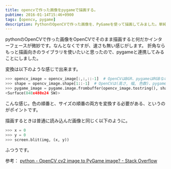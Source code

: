 ```yaml
---
title: opencvで作った画像をpygameで描画する。
pubtime: 2016-01-14T15:46+0900
tags: [opencv, pygame]
description: PythonのOpenCVで作った画像を、PyGameを使って描画してみました。単純にOpenCVのimshowを使うよりも良い感じの見た目で、すこし速く描画出来ます。
---
```


pythonのOpenCVで作った画像をOpenCVでそのまま描画すると何だかインターフェースが微妙です。なんとなくですが、速さも無い感じがします。
折角ならもっと描画向きのライブラリを使いたいと思ったので、pygameと連携してみることにしました。

変換は以下のような感じで出来ます。
``` python
>>> opencv_image = opencv_image[:,:,::-1]  # OpenCVはBGR、pygameはRGBなので変換してやる必要がある。
>>> shape = opencv_image.shape[1::-1]  # OpenCVは(高さ, 幅, 色数)、pygameは(幅, 高さ)なのでこれも変換。
>>> pygame_image = pygame.image.frombuffer(opencv_image.tostring(), shape, 'RGB')
<Surface(848x480x24 SW)>
```
こんな感じ。色の順番と、サイズの順番の両方を変換する必要がある、というのがポイントです。

描画するときは普通に読み込んだ画像と同じく以下のように。
``` python
>>> x = 0
>>> y = 0
>>> screen.blit(img, (x, y))
```
ふつうです。


参考： [python - OpenCV cv2 image to PyGame image? - Stack Overflow](http://stackoverflow.com/questions/19306211/opencv-cv2-image-to-pygame-image)
